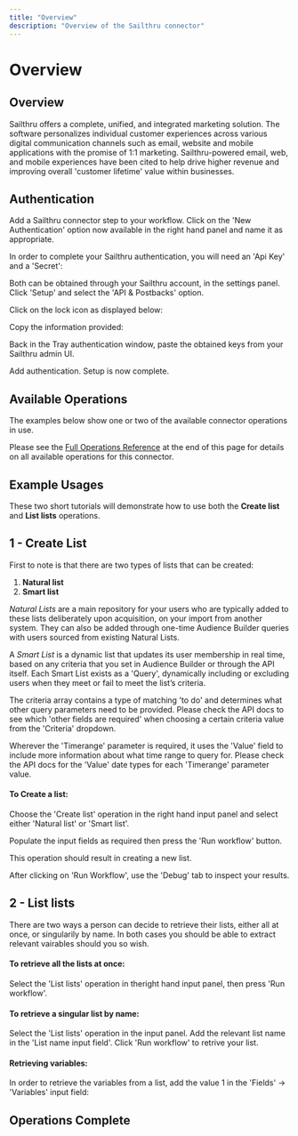 ```yaml
---
title: "Overview"
description: "Overview of the Sailthru connector"
---
```


# Overview

## Overview

Sailthru offers a complete, unified, and integrated marketing solution. The software personalizes individual customer experiences across various digital communication channels such as email, website and mobile applications with the promise of 1:1 marketing. Sailthru-powered email, web, and mobile experiences have been cited to help drive higher revenue and improving overall 'customer lifetime' value within businesses.

## Authentication

Add a Sailthru connector step to your workflow. Click on the 'New Authentication' option now available in the right hand panel and name it as appropriate.

In order to complete your Sailthru authentication, you will need an 'Api Key' and a 'Secret':

Both can be obtained through your Sailthru account, in the settings panel. Click 'Setup' and select the 'API & Postbacks' option.

Click on the lock icon as displayed below:

Copy the information provided:

Back in the Tray authentication window, paste the obtained keys from your Sailthru admin UI.

Add authentication. Setup is now complete.

## Available Operations

The examples below show one or two of the available connector operations in use.

Please see the [Full Operations Reference](#operationsFull) at the end of this page for details on all available operations for this connector.

## Example Usages

These two short tutorials will demonstrate how to use both the **Create list** and **List lists** operations.

## 1 - Create List

First to note is that there are two types of lists that can be created:

1. **Natural list**
2. **Smart list**

*Natural Lists* are a main repository for your users who are typically added to these lists deliberately upon acquisition, on your import from another system. They can also be added through one-time Audience Builder queries with users sourced from existing Natural Lists.

A *Smart List* is a dynamic list that updates its user membership in real time, based on any criteria that you set in Audience Builder or through the API itself. Each Smart List exists as a 'Query', dynamically including or excluding users when they meet or fail to meet the list’s criteria.

The criteria array contains a type of matching 'to do' and determines what other query parameters need to be provided. Please check the API docs to see which 'other fields are required' when choosing a certain criteria value from the 'Criteria' dropdown.

Wherever the 'Timerange' parameter is required, it uses the 'Value' field to include more information about what time range to query for. Please check the API docs for the 'Value' date types for each 'Timerange' parameter value.

#### To Create a list:

Choose the 'Create list' operation in the right hand input panel and select either 'Natural list' or 'Smart list'.

Populate the input fields as required then press the 'Run workflow' button.

> 

This operation should result in creating a new list.

After clicking on 'Run Workflow', use the 'Debug' tab to inspect your results.

## 2 - List lists

There are two ways a person can decide to retrieve their lists, either all at once, or singularily by name. In both cases you should be able to extract relevant vairables should you so wish.

#### To retrieve all the lists at once:

Select the 'List lists' operation in theright hand input panel, then press 'Run workflow'.

#### To retrieve a singular list by name:

Select the 'List lists' operation in the input panel. Add the relevant list name in the 'List name input field'. Click 'Run workflow' to retrive your list.

#### Retrieving variables:

In order to retrieve the variables from a list, add the value 1 in the 'Fields' -> 'Variables' input field:

## Operations Complete
